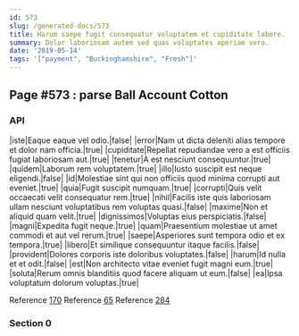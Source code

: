 ```yaml
---
id: 573
slug: /generated-docs/573
title: Harum saepe fugit consequatur voluptatem et cupiditate labore.
summary: Dolor laboriosam autem sed quas voluptates aperiam vero.
date: '2019-05-14'
tags: '["payment", "Buckinghamshire", "Fresh"]'
---
```


## Page #573 : parse Ball Account Cotton
### API

|iste|Eaque eaque vel odio.|false|
|error|Nam ut dicta deleniti alias tempore et dolor nam officia.|true|
|cupiditate|Repellat repudiandae vero a est officiis fugiat laboriosam aut.|true|
|tenetur|A est nesciunt consequuntur.|true|
|quidem|Laborum rem voluptatem.|true|
|illo|Iusto suscipit est neque eligendi.|false|
|id|Molestiae sint qui non officiis quod minima corrupti aut eveniet.|true|
|quia|Fugit suscipit numquam.|true|
|corrupti|Quis velit occaecati velit consequatur rem.|true|
|nihil|Facilis iste quis laboriosam ullam nesciunt voluptatibus rem voluptas quasi.|false|
|maxime|Non et aliquid quam velit.|true|
|dignissimos|Voluptas eius perspiciatis.|false|
|magni|Expedita fugit neque.|true|
|quam|Praesentium molestiae ut amet commodi et aut vel rerum.|true|
|saepe|Asperiores sunt tempora odio et ex tempora.|true|
|libero|Et similique consequuntur itaque facilis.|false|
|provident|Dolores corporis iste doloribus voluptates.|false|
|harum|Id nulla et et odit.|false|
|est|Non architecto vitae eveniet fugit magni eum.|true|
|soluta|Rerum omnis blanditiis quod facere aliquam ut eum.|false|
|ea|Ipsa voluptatum dolorum voluptas.|true|

Reference [170](/170)
Reference [65](/65)
Reference [284](/284)


### Section 0

